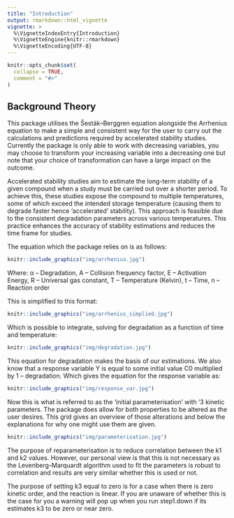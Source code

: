 ---
title: "Introduction"
output: rmarkdown::html_vignette
vignette: >
  %\VignetteIndexEntry{Introduction}
  %\VignetteEngine{knitr::rmarkdown}
  %\VignetteEncoding{UTF-8}
---

```{r, include = FALSE}
knitr::opts_chunk$set(
  collapse = TRUE,
  comment = "#>"
)
```
## Background Theory

This package utilises the Šesták–Berggren equation alongside the Arrhenius equation
to make a simple and consistent way for the user to carry out the calculations and
predictions required by accelerated stability studies. Currently the package is
only able to work with decreasing variables, you may choose to transform your
increasing variable into a decreasing one but note that your choice of
transformation can have a large impact on the outcome.

Accelerated stability studies aim to estimate the long-term stability of a given
compound when a study must be carried out over a shorter period. To achieve this,
these studies expose the compound to multiple temperatures, some of which exceed
the intended storage temperature (causing them to degrade faster hence
‘accelerated’ stability). This approach is feasible due to the consistent
degradation parameters across various temperatures. This practice enhances the
accuracy of stability estimations and reduces the time frame for studies.

The equation which the package relies on is as follows:

```{r echo=FALSE, fig.align='center'}

knitr::include_graphics("img/arrhenius.jpg")

```
 
Where:
&alpha; – Degradation, A – Collision frequency factor, E – Activation Energy, 
R – Universal gas constant, T – Temperature (Kelvin), t – Time, n – Reaction order

This is simplified to this format:

```{r echo=FALSE, fig.align='center'}

knitr::include_graphics("img/arrhenius_simplied.jpg")

```
 
Which is possible to integrate, solving for degradation as a function of time and temperature:

```{r echo=FALSE, fig.align='center'}

knitr::include_graphics("img/degradation.jpg")

```
 
This equation for degradation makes the basis of our estimations. We also know that a response variable Y is equal to some initial value C0 multiplied by 1 – degradation. Which gives the equation for the response variable as:

```{r echo=FALSE, fig.align='center'}

knitr::include_graphics("img/response_var.jpg")

```
 
Now this is what is referred to as the ‘initial parameterisation’ with ‘3 kinetic parameters. The package does allow for both properties to be altered as the user desires. This grid gives an overview of those alterations and below the explanations for why one might use them are given.

```{r echo=FALSE, out.width='700px', out.height='200px', fig.align="center"}

knitr::include_graphics("img/parameterisation.jpg")

```

The purpose of reparameterisation is to reduce correlation between the k1 and k2 values. However, our personal view is that this is not necessary as the Levenberg-Marquardt algorithm used to fit the parameters is robust to correlation and results are very similar whether this is used or not. 

The purpose of setting k3 equal to zero is for a case when there is zero kinetic order, and the reaction is linear. If you are unaware of whether this is the case for you a warning will pop up when you run step1.down if its estimates k3 to be zero or near zero.
